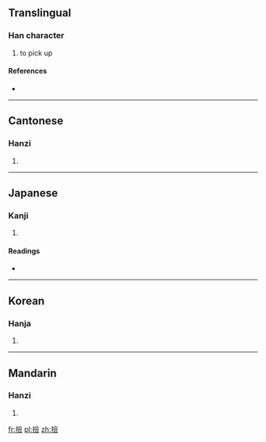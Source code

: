 {{also|捡}}
==Translingual==

===Han character===
{{Han char|rn=64|rad=手|as=13|sn=16|four=5808<sub>6</sub>|canj=手人一人 (QOMO)}}

# to pick up

====References====
* {{Han ref|kx=0457.240|dkj=12779|dj=0806.070|hdz=31970.150|uh=64BF|ud=25791|bh=BEDF|bd=48863}}

----

==Cantonese==

===Hanzi===
{{yue-hanzi|jyut=|y=gim2|sim=捡}}

# {{defn|lang=yue|sort=手13}}

----

==Japanese==

===Kanji===
{{ja-kanji|grade=|rs=手13}}

# {{defn|lang=ja|sort=手13}}

====Readings====
* {{ja-readings|on=[[れん]] (ren), [[けん]] (ken)|kun=[[こまねく]] (komaneku)}}

----

==Korean==

===Hanja===
{{ko-hanja|hangeul=검|eumhun=|rv=geom|mr=kŏm|y=kem}}

# {{defn|lang=ko|sort=手13}}

----

==Mandarin==

===Hanzi===
{{cmn-hanzi|sim=捡|pin=[[jiǎn]] ([[jian3]]), [[liàn]] ([[lian4]])|wg=chien<sup>3</sup>, lien<sup>4</sup>}}

# {{defn|lang=cmn|sort=手13}}

[[fr:撿]]
[[pl:撿]]
[[zh:撿]]